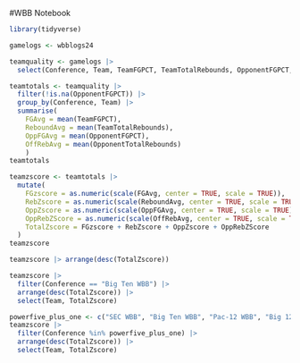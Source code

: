 #WBB Notebook

```r
library(tidyverse)
```

```r
gamelogs <- wbblogs24
```

```r
teamquality <- gamelogs |> 
  select(Conference, Team, TeamFGPCT, TeamTotalRebounds, OpponentFGPCT, OpponentTotalRebounds)
```

```r
teamtotals <- teamquality |> 
  filter(!is.na(OpponentFGPCT)) |>
  group_by(Conference, Team) |> 
  summarise(
    FGAvg = mean(TeamFGPCT), 
    ReboundAvg = mean(TeamTotalRebounds), 
    OppFGAvg = mean(OpponentFGPCT),
    OffRebAvg = mean(OpponentTotalRebounds)
    ) 
teamtotals
```
```r
teamzscore <- teamtotals |> 
  mutate(
    FGzscore = as.numeric(scale(FGAvg, center = TRUE, scale = TRUE)),
    RebZscore = as.numeric(scale(ReboundAvg, center = TRUE, scale = TRUE)),
    OppZscore = as.numeric(scale(OppFGAvg, center = TRUE, scale = TRUE)) * -1,
    OppRebZScore = as.numeric(scale(OffRebAvg, center = TRUE, scale = TRUE)) * -1,
    TotalZscore = FGzscore + RebZscore + OppZscore + OppRebZScore
  )  
teamzscore
```
```r
teamzscore |> arrange(desc(TotalZscore))
```
```r
teamzscore |> 
  filter(Conference == "Big Ten WBB") |> 
  arrange(desc(TotalZscore)) |>
  select(Team, TotalZscore)
```
```r
powerfive_plus_one <- c("SEC WBB", "Big Ten WBB", "Pac-12 WBB", "Big 12 WBB", "ACC WBB", "Big East WBB")
teamzscore |> 
  filter(Conference %in% powerfive_plus_one) |> 
  arrange(desc(TotalZscore)) |>
  select(Team, TotalZscore)
```

